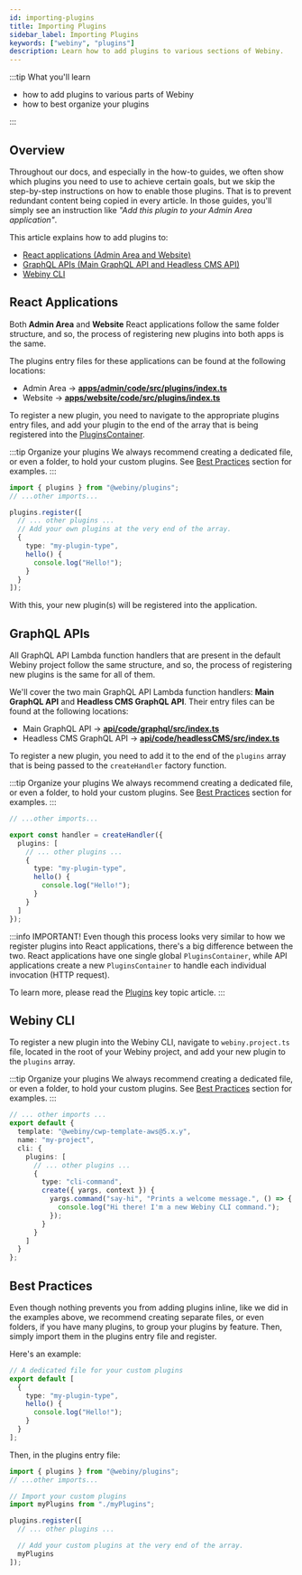 ```yaml
---
id: importing-plugins
title: Importing Plugins
sidebar_label: Importing Plugins
keywords: ["webiny", "plugins"]
description: Learn how to add plugins to various sections of Webiny.
---
```


:::tip What you'll learn

- how to add plugins to various parts of Webiny
- how to best organize your plugins

:::

## Overview

Throughout our docs, and especially in the how-to guides, we often show which plugins you need to use to achieve certain goals, but we skip the step-by-step instructions on how to enable those plugins. That is to prevent redundant content being copied in every article. In those guides, you'll simply see an instruction like _"Add this plugin to your Admin Area application"_.

This article explains how to add plugins to:

- [React applications (Admin Area and Website)](/docs/how-to-guides/development/importing-plugins#react-applications)
- [GraphQL APIs (Main GraphQL API and Headless CMS API)](/docs/how-to-guides/development/importing-plugins#graphql-apis)
- [Webiny CLI](/docs/how-to-guides/development/importing-plugins#webiny-cli)

## React Applications

Both **Admin Area** and **Website** React applications follow the same folder structure, and so, the process of registering new plugins into both apps is the same.

The plugins entry files for these applications can be found at the following locations:

- Admin Area -> [**apps/admin/code/src/plugins/index.ts**](https://github.com/webiny/webiny-js/blob/next/apps/admin/code/src/plugins/index.ts)
- Website -> [**apps/website/code/src/plugins/index.ts**](https://github.com/webiny/webiny-js/blob/next/apps/website/code/src/plugins/index.ts)

To register a new plugin, you need to navigate to the appropriate plugins entry files, and add your plugin to the end of the array that is being registered into the [PluginsContainer](/docs/key-topics/plugins#plugins-container).

:::tip Organize your plugins
We always recommend creating a dedicated file, or even a folder, to hold your custom plugins. See [Best Practices](/docs/how-to-guides/development/importing-plugins#best-practices) section for examples.
:::

```ts title="apps/{admin|website}/code/src/plugins/index.ts"
import { plugins } from "@webiny/plugins";
// ...other imports...

plugins.register([
  // ... other plugins ...
  // Add your own plugins at the very end of the array.
  {
    type: "my-plugin-type",
    hello() {
      console.log("Hello!");
    }
  }
]);
```

With this, your new plugin(s) will be registered into the application.

## GraphQL APIs

All GraphQL API Lambda function handlers that are present in the default Webiny project follow the same structure, and so, the process of registering new plugins is the same for all of them.

We'll cover the two main GraphQL API Lambda function handlers: **Main GraphQL API** and **Headless CMS GraphQL API**. Their entry files can be found at the following locations:

- Main GraphQL API -> [**api/code/graphql/src/index.ts**](https://github.com/webiny/webiny-js/blob/next/api/code/graphql/src/index.ts)
- Headless CMS GraphQL API -> [**api/code/headlessCMS/src/index.ts**](https://github.com/webiny/webiny-js/blob/next/api/code/headlessCMS/src/index.ts)

To register a new plugin, you need to add it to the end of the `plugins` array that is being passed to the `createHandler` factory function.

:::tip Organize your plugins
We always recommend creating a dedicated file, or even a folder, to hold your custom plugins. See [Best Practices](/docs/how-to-guides/development/importing-plugins#best-practices) section for examples.
:::

```ts title="api/code/{graphql|headlessCMS}/src/index.ts"
// ...other imports...

export const handler = createHandler({
  plugins: [
    // ... other plugins ...
    {
      type: "my-plugin-type",
      hello() {
        console.log("Hello!");
      }
    }
  ]
});
```

:::info IMPORTANT!
Even though this process looks very similar to how we register plugins into React applications, there's a big difference between the two. React applications have one single global `PluginsContainer`, while API applications create a new `PluginsContainer` to handle each individual invocation (HTTP request).

To learn more, please read the [Plugins](/docs/key-topics/plugins) key topic article.
:::

## Webiny CLI

To register a new plugin into the Webiny CLI, navigate to `webiny.project.ts` file, located in the root of your Webiny project, and add your new plugin to the `plugins` array.

:::tip Organize your plugins
We always recommend creating a dedicated file, or even a folder, to hold your custom plugins. See [Best Practices](/docs/how-to-guides/development/importing-plugins#best-practices) section for examples.
:::

```ts title="<projectRoot>/webiny.project.ts"
// ... other imports ...
export default {
  template: "@webiny/cwp-template-aws@5.x.y",
  name: "my-project",
  cli: {
    plugins: [
      // ... other plugins ...
      {
        type: "cli-command",
        create({ yargs, context }) {
          yargs.command("say-hi", "Prints a welcome message.", () => {
            console.log("Hi there! I'm a new Webiny CLI command.");
          });
        }
      }
    ]
  }
};
```

## Best Practices

Even though nothing prevents you from adding plugins inline, like we did in the examples above, we recommend creating separate files, or even folders, if you have many plugins, to group your plugins by feature. Then, simply import them in the plugins entry file and register.

Here's an example:

```ts title="apps/{admin|website}/code/src/plugins/myPlugins.ts"
// A dedicated file for your custom plugins
export default [
  {
    type: "my-plugin-type",
    hello() {
      console.log("Hello!");
    }
  }
];
```

Then, in the plugins entry file:

```ts title="apps/{admin|website}/code/src/plugins/index.ts (Admin Area plugins entry file)"
import { plugins } from "@webiny/plugins";
// ...other imports...

// Import your custom plugins
import myPlugins from "./myPlugins";

plugins.register([
  // ... other plugins ...

  // Add your custom plugins at the very end of the array.
  myPlugins
]);
```
